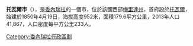 '''托瓦爾市'''（{{lang-es|Municipio Tovar}}），是[[委內瑞拉|委內瑞拉]]的一個市，位於該國西部[[梅里達州|梅里達州]]，首府設於[[托瓦爾_(梅里達州)|托瓦爾]]，始建於1850年4月19日，海拔高度952米，面積179.6平方公里，2013年人口41,867，人口密度每平方公里233人。

{{coord|8.3279|N|71.7593|W|source:wikidata|display=title}}

{{Venezuela-geo-stub}}
[[Category:委內瑞拉行政區劃|Category:委內瑞拉行政區劃]]